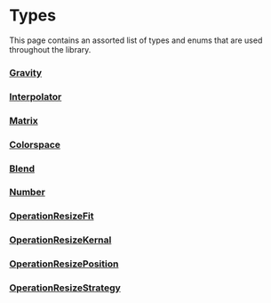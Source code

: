 # Types

This page contains an assorted list of types and enums that are used throughout the library.

### [Gravity](/storage-image-processing-api/types/gravity)

### [Interpolator](/storage-image-processing-api/types/interpolator)

### [Matrix](/storage-image-processing-api/types/matrix)

### [Colorspace](/storage-image-processing-api/types/colorspace)

### [Blend](/storage-image-processing-api/types/blend)

### [Number](/storage-image-processing-api/types/number)

### [OperationResizeFit](/storage-image-processing-api/types/operationResizeFit)

### [OperationResizeKernal](/storage-image-processing-api/types/operationResizeKernal)

### [OperationResizePosition](/storage-image-processing-api/types/operationResizePosition)

### [OperationResizeStrategy](/storage-image-processing-api/types/operationResizeStrategy)

